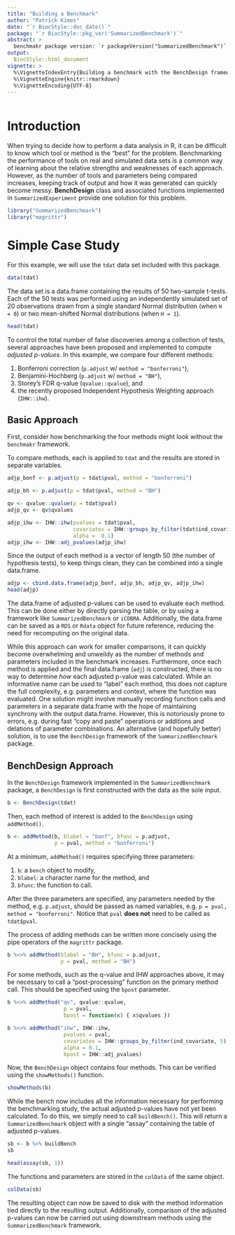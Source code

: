 ```yaml
---
title: "Building a Benchmark"
author: "Patrick Kimes"
date: "`r BiocStyle::doc_date()`"
package: "`r BiocStyle::pkg_ver('SummarizedBenchmark')`"
abstract: >
  benchmakr package version: `r packageVersion("SummarizedBenchmark")`
output:
  BiocStyle::html_document
vignette: >
  %\VignetteIndexEntry{Building a benchmark with the BenchDesign framework}
  %\VignetteEngine{knitr::rmarkdown}
  %\VignetteEncoding{UTF-8}
---
```


```r

```

# Introduction

When trying to decide how to perform a data analysis in R, it can be difficult to know which tool or method is the "best" for the problem. Benchmarking the performance of tools on real and simulated data sets is a common way of learning about the relative strengths and weaknesses of each approach. However, as the number of tools and parameters being compared increases, keeping track of output and how it was generated can quickly become messy. **BenchDesign** class and associated functions implemented in `SummarizedExperiment` provide one solution for this problem. 

```r
library("SummarizedBenchmark")
library("magrittr")
```

# Simple Case Study

For this example, we will use the `tdat` data set included with this package. 

```r
data(tdat)
```

The data set is a data.frame containing the results of 50 two-sample t-tests. Each of the 50 tests was performed using an independently simulated set of 20 observations drawn from a single standard Normal distribution (when `H = 0`) or two mean-shifted Normal distributions (when `H = 1`).

```r
head(tdat)
```

To control the total number of false discoveries among a collection of tests, several approaches have been proposed and implemented to compute *adjusted p-values*. In this example, we compare four different methods:

1. Bonferroni correction (`p.adjust` w/ `method = "bonferroni"`),
2. Benjamini-Hochberg (`p.adjust` w/ `method = "BH"`),
3. Storey's FDR q-value (`qvalue::qvalue`), and
4. the recently proposed Independent Hypothesis Weighting approach (`IHW::ihw`).

## Basic Approach

First, consider how benchmarking the four methods might look without the `benchmakr` framework.  

To compare methods, each is applied to `tdat` and the results are stored in separate variables. 

```r
adjp_bonf <- p.adjust(p = tdat$pval, method = "bonferroni")

adjp_bh <- p.adjust(p = tdat$pval, method = "BH")

qv <- qvalue::qvalue(p = tdat$pval)
adjp_qv <- qv$qvalues

adjp_ihw <- IHW::ihw(pvalues = tdat$pval,
                     covariates = IHW::groups_by_filter(tdat$ind_covariate, 5),
                     alpha =  0.1)
adjp_ihw <- IHW::adj_pvalues(adjp_ihw) 
```

Since the output of each method is a vector of length 50 (the number of hypothesis tests), to keep things clean, they can be combined into a single data.frame.

```r
adjp <- cbind.data.frame(adjp_bonf, adjp_bh, adjp_qv, adjp_ihw)
head(adjp)
```

The data.frame of adjusted p-values can be used to evaluate each method. This can be done either by directly parsing the table, or by using a framework like `SummarizedBenchmark` or `iCOBRA`. Additionally, the data.frame can be saved as a `RDS` or `Rdata` object for future reference, reducing the need for recomputing on the original data.  

While this approach can work for smaller comparisons, it can quickly become overwhelming and unweildy as the number of methods and parameters included in the benchmark increases. Furthermore, once each method is applied and the final data.frame (`adj`) is constructed, there is no way to determine *how* each adjusted p-value was calculated. While an informative name can be used to "label" each method, this does not capture the full complexity, e.g. parameters and context, where the function was evaluated. One solution might involve manually recording function calls and parameters in a separate data.frame with the hope of maintaining synchrony with the output data.frame. However, this is notoriously prone to errors, e.g. during fast "copy and paste" operations or additions and delations of parameter combinations. An alternative (and hopefully better) solution, is to use the `BenchDesign` framework of the `SummarizedBenchmark` package.


## BenchDesign Approach 

In the `BenchDesign` framework implemented in the `SummarizedBenchmark` package, a `BenchDesign` is first constructed with the data as the sole input. 

```r
b <- BenchDesign(tdat)
```

Then, each method of interest is added to the `BenchDesign` using `addMethod()`. 
```r
b <- addMethod(b, blabel = "bonf", bfunc = p.adjust,
               p = pval, method = "bonferroni")
```

At a minimum, `addMethod()` requires specifying three parameters:

1. `b`: a `bench` object to modify,
2. `blabel`: a character name for the method, and
3. `bfunc`: the function to call.

After the three parameters are specified, any parameters needed by the method, e.g. `p.adjust`, should be passed as named variables, e.g. `p = pval, method = "bonferroni"`. Notice that `pval` **does not** need to be called as `tdat$pval`.  

The process of adding methods can be written more concisely using the pipe operators of the `magrittr` package.

```r
b %<>% addMethod(blabel = "BH", bfunc = p.adjust,
                 p = pval, method = "BH")
```

For some methods, such as the q-value and IHW approaches above, it may be necessary to call a "post-processing" function on the primary method call. This should be specified using the `bpost` parameter. 

```r
b %<>% addMethod("qv", qvalue::qvalue,
                  p = pval,
                  bpost = function(x) { x$qvalues })

b %<>% addMethod("ihw", IHW::ihw,
                  pvalues = pval,
                  covariates = IHW::groups_by_filter(ind_covariate, 5),
                  alpha = 0.1,
                  bpost = IHW::adj_pvalues)
```

Now, the `BenchDesign` object contains four methods. This can be verified using the `showMethods()` function.

```r
showMethods(b)
```

While the bench now includes all the information necessary for performing the benchmarking study, the actual adjusted p-values have not yet been calculated. To do this, we simply need to call `buildBench()`. This will return a `SummarizedBenchmark` object with a single "assay" containing the table of adjusted p-values.

```r
sb <- b %>% buildBench
sb
```

```r
head(assay(sb, 1))
```

The functions and parameters are stored in the `colData` of the same object.

```r
colData(sb)
```

The resulting object can now be saved to disk with the method information tied directly to the resulting output. Additionally, comparison of the adjusted p-values can now be carried out using downstream methods using the `SummarizedBenchmark` framework.

